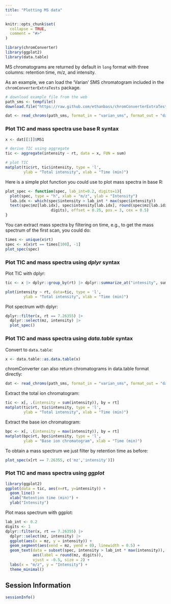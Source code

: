 ```yaml
---
title: "Plotting MS data"
---
```


```r
knitr::opts_chunk$set(
  collapse = TRUE,
  comment = "#>"
)
```

```r
library(chromConverter)
library(ggplot2)
library(data.table)
```

MS chromatograms are returned by default in `long` format with three columns: retention time, m/z, and intensity.

As an example, we can load the 'Varian' SMS chromatogram included in the `chromConverterExtraTests` package.

```r
# download example file from the web
path_sms <- tempfile()
download.file("https://raw.github.com/ethanbass/chromConverterExtraTests/master/inst/STRD15.SMS", destfile = path_sms)

dat <- read_chroms(path_sms, format_in = "varian_sms", format_out = "data.frame")
```

### Plot TIC and mass spectra use base R syntax

```r
x <- dat[[1]]$MS1

# derive TIC using aggregate
tic <- aggregate(intensity ~ rt, data = x, FUN = sum)

# plot TIC
matplot(tic$rt, tic$intensity, type = 'l',
        ylab = "Total intensity", xlab = "Time (min)")
```

Here is a simple plot function you could use to plot mass spectra in base R:

```r
plot_spec <- function(spec, lab_int=0.2, digits=1){
  plot(spec, type = "h", xlab = "m/z", ylab = "Intensity")
  lab.idx <- which(spec$intensity > lab_int * max(spec$intensity))
  text(spec$mz[lab.idx], spec$intensity[lab.idx], round(spec$mz[lab.idx], 
                    digits), offset = 0.25, pos = 3, cex = 0.5)
}
```

You can extract mass spectra by filtering on time, e.g., to get the mass spectrum of the first scan, you could do:

```r
times <- unique(x$rt)
spec <- x[x$rt == times[100], -1]
plot_spec(spec)
```

### Plot TIC and mass spectra using *dplyr* syntax

Plot TIC with dplyr:

```r
tic <- x |> dplyr::group_by(rt) |> dplyr::summarize_at("intensity", sum)

plot(intensity ~ rt, data=tic, type = 'l',
        ylab = "Total intensity", xlab = "Time (min)")
```

Plot spectrum with dplyr:

```r
dplyr::filter(x, rt == 7.26355) |> 
  dplyr::select(mz, intensity) |> 
  plot_spec()
```

### Plot TIC and mass spectra using *data.table* syntax

Convert to `data.table`:

```r
x <- data.table::as.data.table(x)
```

chromConverter can also return chromatograms in data.table format directly:

```r
dat <- read_chroms(path_sms, format_in = "varian_sms", format_out = "data.table")
```

Extract the total ion chromatogram:

```r
tic <- x[, .(intensity = sum(intensity)), by = rt]
matplot(tic$rt, tic$intensity, type = 'l',
        ylab = "Total intensity", xlab = "Time (min)")
```

Extract the base ion chromatogram:

```r
bpc <- x[, .(intensity = max(intensity)), by = rt]
matplot(bpc$rt, bpc$intensity, type = 'l',
        ylab = "Base ion chromatogram", xlab = "Time (min)")
```

To obtain a mass spectrum we just filter by retention time as before:

```r
plot_spec(x[rt == 7.26355, c('mz','intensity')])
```

### Plot TIC and mass spectra using *ggplot*

```r
library(ggplot2)
ggplot(data = tic, aes(x=rt, y=intensity)) + 
  geom_line() + 
  xlab("Retention time (min)") +
  ylab("Intensity")
```

Plot mass spectrum with ggplot: 

```r
lab_int <- 0.2
digits <- 1
dplyr::filter(x, rt == 7.26355) |> 
  dplyr::select(mz, intensity) |> 
  ggplot(aes(x = mz, y = intensity)) +
  geom_segment(aes(xend = mz, yend = 0), linewidth = 0.5) +
  geom_text(data = subset(spec, intensity > lab_int * max(intensity)),
            aes(label = round(mz, digits)),
            vjust = -0.5, size = 2) +
  labs(x = "m/z", y = "Intensity") +
  theme_minimal()
```


## Session Information

```r
sessionInfo()
```

